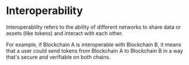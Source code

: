 # Interoperability

Interoperability refers to the ability of different networks to share data or assets (like tokens) and interact with each other.

For example, if Blockchain A is interoperable with Blockchain B, it means that a user could send tokens from Blockchain A to Blockchain B in a way that's secure and verifiable on both chains.

